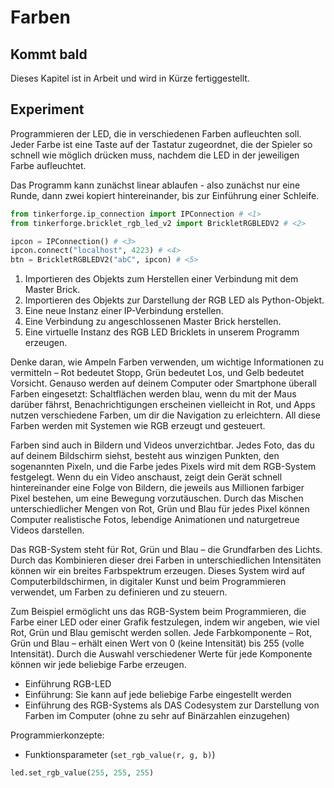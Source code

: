 # Farben {#sec-colors}

::: callout-note
## Kommt bald

Dieses Kapitel ist in Arbeit und wird in Kürze fertiggestellt.
:::

::: callout-tip
## Experiment

Programmieren der LED, die in verschiedenen Farben aufleuchten soll. Jeder Farbe ist eine Taste auf der Tastatur zugeordnet, die der Spieler so schnell wie möglich drücken muss, nachdem die LED in der jeweiligen Farbe aufleuchtet.

Das Programm kann zunächst linear ablaufen - also zunächst nur eine Runde, dann zwei kopiert hintereinander, bis zur Einführung einer Schleife.
:::

```python
from tinkerforge.ip_connection import IPConnection # <1>
from tinkerforge.bricklet_rgb_led_v2 import BrickletRGBLEDV2 # <2>

ipcon = IPConnection() # <3>
ipcon.connect("localhost", 4223) # <4>
btn = BrickletRGBLEDV2("abC", ipcon) # <5>
```
1. Importieren des Objekts zum Herstellen einer Verbindung mit dem Master Brick.
2. Importieren des Objekts zur Darstellung der RGB LED als Python-Objekt.
3. Eine neue Instanz einer IP-Verbindung erstellen.
4. Eine Verbindung zu angeschlossenen Master Brick herstellen.
5. Eine virtuelle Instanz des RGB LED Bricklets in unserem Programm erzeugen.

Denke daran, wie Ampeln Farben verwenden, um wichtige Informationen zu vermitteln – Rot bedeutet Stopp, Grün bedeutet Los, und Gelb bedeutet Vorsicht. Genauso werden auf deinem Computer oder Smartphone überall Farben eingesetzt: Schaltflächen werden blau, wenn du mit der Maus darüber fährst, Benachrichtigungen erscheinen vielleicht in Rot, und Apps nutzen verschiedene Farben, um dir die Navigation zu erleichtern. All diese Farben werden mit Systemen wie RGB erzeugt und gesteuert.

Farben sind auch in Bildern und Videos unverzichtbar. Jedes Foto, das du auf deinem Bildschirm siehst, besteht aus winzigen Punkten, den sogenannten Pixeln, und die Farbe jedes Pixels wird mit dem RGB-System festgelegt. Wenn du ein Video anschaust, zeigt dein Gerät schnell hintereinander eine Folge von Bildern, die jeweils aus Millionen farbiger Pixel bestehen, um eine Bewegung vorzutäuschen. Durch das Mischen unterschiedlicher Mengen von Rot, Grün und Blau für jedes Pixel können Computer realistische Fotos, lebendige Animationen und naturgetreue Videos darstellen.

Das RGB-System steht für Rot, Grün und Blau – die Grundfarben des Lichts. Durch das Kombinieren dieser drei Farben in unterschiedlichen Intensitäten können wir ein breites Farbspektrum erzeugen. Dieses System wird auf Computerbildschirmen, in digitaler Kunst und beim Programmieren verwendet, um Farben zu definieren und zu steuern.

Zum Beispiel ermöglicht uns das RGB-System beim Programmieren, die Farbe einer LED oder einer Grafik festzulegen, indem wir angeben, wie viel Rot, Grün und Blau gemischt werden sollen. Jede Farbkomponente – Rot, Grün und Blau – erhält einen Wert von 0 (keine Intensität) bis 255 (volle Intensität). Durch die Auswahl verschiedener Werte für jede Komponente können wir jede beliebige Farbe erzeugen.

- Einführung RGB-LED
- Einführung: Sie kann auf jede beliebige Farbe eingestellt werden
- Einführung des RGB-Systems als DAS Codesystem zur Darstellung von Farben im Computer (ohne zu sehr auf Binärzahlen einzugehen)

Programmierkonzepte:

- Funktionsparameter (`set_rgb_value(r, g, b)`)

```python
led.set_rgb_value(255, 255, 255)
```